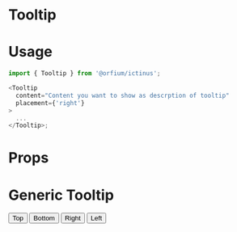 
<Meta title="Design System/Tooltip" component={Tooltip} />

# Tooltip

# Usage

```js
import { Tooltip } from '@orfium/ictinus';

<Tooltip
  content="Content you want to show as descrption of tooltip"
  placement={'right'}
>
  ...
</Tooltip>;
```

# Props

<Props of={Tooltip} />

# Generic Tooltip

<Preview>
  <Story name="Generic Tooltip">
    <Stack>
      <Tooltip
        content="By hover here you can see useful info"
        placement={'Top'}
      >
        <button>Top</button>
      </Tooltip>
      <Tooltip
        content="By hover here you can see useful info"
        placement={'Bottom'}
      >
        <button>Bottom</button>
      </Tooltip>
      <Tooltip
        content="By hover here you can see useful info"
        placement={'right'}
      >
        <button>Right</button>
      </Tooltip>
      <Tooltip
        content="By hover here you can see useful info"
        placement={'left'}
      >
        <button>Left</button>
      </Tooltip>
    </Stack>
  </Story>
</Preview>
